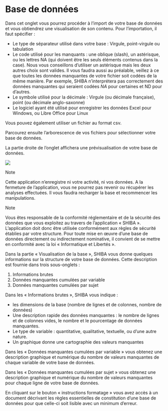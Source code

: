 


# Base de données



Dans cet onglet vous pourrez procéder à l’import de votre base de données et vous obtiendrez une visualisation de son contenu. Pour l’importation, il faut spécifier : 

- Le type de séparateur utilisé dans votre base : Virgule, point-virgule ou tabulation
- Le code utilisé pour les manquants : une oblique (slash), un astérisque, ou les lettres NA (qui doivent être les seuls éléments contenus dans la case). Nous vous conseillons d’utiliser un astérisque mais les deux autres choix sont valides.  Il vous faudra aussi au préalable, veillez à ce que toutes les données manquantes de votre fichier soit codées de la même manière. Par exemple, SHIBA n’interprétera pas correctement des données manquantes qui seraient codées *NA* pour certaines et ND pour d’autres.
- Le symbole utilisé pour la décimale : Virgule (ou décimale française), point (ou décimale anglo-saxonne)
- Le logiciel ayant été utilisé pour enregistrer les données Excel pour Windows, ou Libre Office pour Linux 

Vous pouvez également utiliser un fichier au format csv. 

Parcourez ensuite l’arborescence de vos fichiers pour sélectionner votre base de données. 

La partie droite de l’onglet affichera une prévisualisation de votre base de données. 


<!-- \* Un exemple de fichier au format .CSV adéquat est téléchargeable en cliquant sur : [ Télécharger Exemple de base de données](http://127.0.0.1:3450/session/01148853f4c46e5f2042e6bc11e735e3/download/Accueil_1-DLcsv?w=) -->

![](images/tableau.png)

Note

Cette application n'enregistre ni votre activité, ni vos données. A la fermeture de l'application, vous ne pourrez pas revenir ou récupérer les analyses effectuées. Il vous faudra recharger la base et recommencer les manipulations.




Note

Vous êtes responsable de la conformité réglementaire et de la sécurité des données que vous exploitez au travers de l’application « SHIBA ». L’application doit donc être utilisée conformément aux règles de sécurité établies par votre structure. Pour toute mise en œuvre d’une base de données directement ou indirectement nominative, il convient de se mettre en conformité avec la loi « Informatique et Libertés ».


Dans la partie « Visualisation de la base », SHIBA vous donne quelques informations sur la structure de votre base de données. Cette description est fournie dans trois sous-onglets : 

1. Informations brutes
1. Données manquantes cumulées par variable
1. Données manquantes cumulées par sujet

Dans les « Informations brutes », SHIBA vous indique : 

- les dimensions de la base (nombre de lignes et de colonnes, nombre de données)
- Une description rapide des données manquantes : le nombre de lignes et de colonnes vides, le nombre et le pourcentage de données manquantes. 
- Le type de variable : quantitative, qualitative, textuelle, ou d’une autre nature. 
- Un graphique donne une cartographie des valeurs manquantes

Dans les « Données manquantes cumulées par variable » vous obtenez une description graphique et numérique du nombre de valeurs manquantes de chaque variable de votre base de données. 

Dans les « Données manquantes cumulées par sujet » vous obtenez une description graphique et numérique du nombre de valeurs manquantes pour chaque ligne de votre base de données. 

En cliquant sur le bouton « instructions formatage » vous avez accès à un document décrivant les règles essentielles de constitution d’une base de données pour que celle-ci soit lisible avec un minimum d’erreur. 


